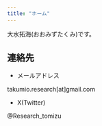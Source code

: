 ```yaml
---
title: "ホーム"
---
```


大水拓海(おおみずたくみ)です。







## 連絡先

- メールアドレス

takumio.research[at]gmail.com


- X(Twitter)

@Research_tomizu


